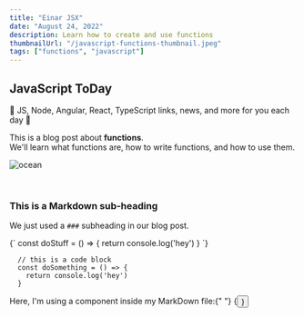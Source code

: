 ```yaml
---
title: "Einar JSX"
date: "August 24, 2022"
description: Learn how to create and use functions
thumbnailUrl: "/javascript-functions-thumbnail.jpeg"
tags: ["functions", "javascript"]
---
```


## JavaScript ToDay

💛 JS, Node, Angular, React, TypeScript links, news, and more for you each day 💛

<div>
  This is a blog post about <strong>functions</strong>. <br />
  We'll learn what functions are, how to write functions, and how to use them.
</div>

![ocean](/javascript-functions-thumbnail.jpeg)

<br />

### This is a Markdown sub-heading

We just used a `###` subheading in our blog post.

<SyntaxHighlighter language="javascript">
  {`
    const doStuff = () => {
      return console.log('hey')
    }
  `}
</SyntaxHighlighter>

```
  // this is a code block
  const doSomething = () => {
    return console.log('hey')
  }
```

<div>
  Here, I'm using a component inside my MarkDown file:{" "}
  {<Button text={"Click me"} />}
</div>
